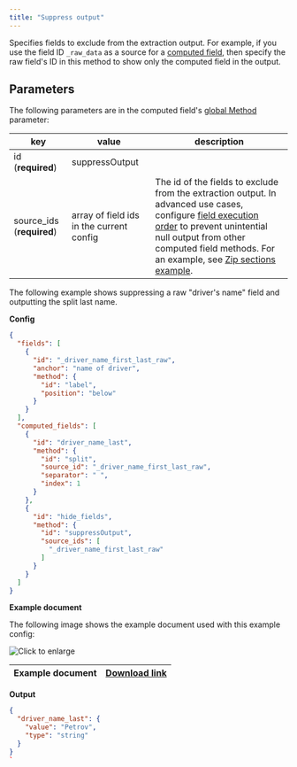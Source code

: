 ```yaml
---
title: "Suppress output"
---
```


Specifies fields to exclude from the extraction output. For example, if you use the field ID `_raw_data` as a source for a [computed field](/senseml-reference/computed-field-methods/index-computed-field-methods), then specify the raw field's ID in this method to show only the computed field in the output.

## Parameters

The following parameters are in the computed field's [global Method](/senseml-reference/computed-field-methods/index-computed-field-methods#parameters) parameter: 

| key                        | value                                    | description                                                                                                                                                                                                                                                                           |
| -------------------------- | ---------------------------------------- | ------------------------------------------------------------------------------------------------------------------------------------------------------------------------------------------------------------------------------------------------------------------------------------- |
| id (**required**)          | suppressOutput                           |                                                                                                                                                                                                                                                                                       |
| source\_ids (**required**) | array of field ids in the current config | The id of the fields to exclude from the extraction output. In advanced use cases, configure [field execution order](/senseml-reference/concepts/field-order) to prevent unintential null output from other computed field methods. For an example, see [Zip sections example](/senseml-reference/sections/sections-example-zip). |

The following example shows suppressing a raw "driver's name" field and outputting the split last name. 

**Config**

```JSON JSON 
{
  "fields": [
    {
      "id": "_driver_name_first_last_raw",
      "anchor": "name of driver",
      "method": {
        "id": "label",
        "position": "below"
      }
    }
  ],
  "computed_fields": [
    {
      "id": "driver_name_last",
      "method": {
        "id": "split",
        "source_id": "_driver_name_first_last_raw",
        "separator": " ",
        "index": 1
      }
    },
    {
      "id": "hide_fields",
      "method": {
        "id": "suppressOutput",
        "source_ids": [
          "_driver_name_first_last_raw"
        ]
      }
    }
  ]
}
```
**Example document**

The following image shows the example document used with this example config:

![Click to enlarge](/assets/v0/images/final/suppress_output.png)

| Example document | [Download link](https://raw.githubusercontent.com/sensible-hq/sensible-docs/main/readme-sync/assets/v0/pdfs/suppress%5Foutput.pdf) |
| ---------------- | ---------------------------------------------------------------------------------------------------------------------------------- |

**Output**

```JSON JSON 
{
  "driver_name_last": {
    "value": "Petrov",
    "type": "string"
  }
}
`
